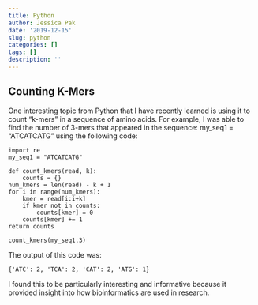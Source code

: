 ```yaml
---
title: Python
author: Jessica Pak
date: '2019-12-15'
slug: python
categories: []
tags: []
description: ''
---
```


## Counting K-Mers
One interesting topic from Python that I have recently learned is using it to count "k-mers" in a sequence of amino acids. For example, I was able to find the number of 3-mers that appeared in the sequence: my_seq1 = "ATCATCATG" using the following code:

    import re
    my_seq1 = "ATCATCATG"

    def count_kmers(read, k):
        counts = {}
    num_kmers = len(read) - k + 1
    for i in range(num_kmers):
        kmer = read[i:i+k]
        if kmer not in counts:
            counts[kmer] = 0
        counts[kmer] += 1
    return counts

    count_kmers(my_seq1,3)
    
The output of this code was: 

    {'ATC': 2, 'TCA': 2, 'CAT': 2, 'ATG': 1}
    
I found this to be particularly interesting and informative because it provided insight into how bioinformatics are used in research.
    
  
